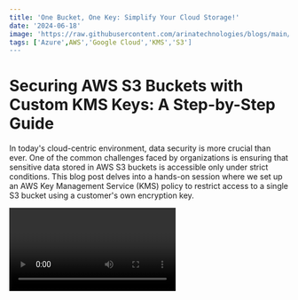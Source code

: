 ```yaml
---
title: 'One Bucket, One Key: Simplify Your Cloud Storage!'
date: '2024-06-18'
image: 'https://raw.githubusercontent.com/arinatechnologies/blogs/main/images/OneKey%20OneBucket.webp'
tags: ['Azure',AWS','Google Cloud','KMS','S3']
---
```

# Securing AWS S3 Buckets with Custom KMS Keys: A Step-by-Step Guide

In today's cloud-centric environment, data security is more crucial than ever. One of the common challenges faced by organizations is ensuring that sensitive data stored in AWS S3 buckets is accessible only under strict conditions. This blog post delves into a hands-on session where we set up an AWS Key Management Service (KMS) policy to restrict access to a single S3 bucket using a customer's own encryption key.

<Video id="gRDUTEiiTYg" title="One Bucket, One Key: Simplify Your Cloud Storage!"/>

## Introduction to AWS S3 and KMS

Amazon Web Services (AWS) offers robust solutions for storage and security. S3 (Simple Storage Service) provides scalable object storage, and KMS offers managed creation and control of encryption keys.

## Scenario Overview

The need: A customer wants to use their own encryption key and restrict its usage to a single S3 bucket. This ensures that no other buckets can access the key.

## Setting Up the KMS Key

### Step 1: Creating the Key
- **Navigate to the Key Management Service**: Start by opening the AWS Management Console and selecting KMS.
- **Create a new key**: Choose the appropriate options for your key. For simplicity, skip tagging and advanced options during this tutorial.

### Step 2: Configuring Key Policies
- **Permission settings**: Initially, you might be tempted to apply broad permissions. However, to enhance security, restrict the key’s usage to a specific IAM user and apply a policy that denies all other requests.

## Crafting a Bucket Policy

### Step 1: Creating the Bucket
- **Unique bucket name**: Remember, S3 bucket names need to be globally unique. Create the bucket intended for the exclusive use of the KMS key.
- **Disable bucket versioning**: If not required, keep this setting disabled to manage storage costs.

### Step 2: Policy Configuration
- **Deny other buckets**: The crucial part of this setup involves crafting a bucket policy that uses a "Deny" statement. This statement should specify that if the bucket name doesn’t match your specific bucket, access should be denied.
- **Set conditions**: Use conditions to enforce that the KMS key can only encrypt/decrypt objects when the correct S3 bucket is specified.

```
{
    "Version": "2012-10-17",
    "Id": "key-consolepolicy-3",
    "Statement": [
        {
            "Sid": "Enable IAM User Permissions",
            "Effect": "Allow",
            "Principal": {
                "AWS": "arn:aws:iam::<account-number>:root"
            },
            "Action": "kms:*",
            "Resource": "*"
        },
        {
            "Sid": "Deny access to key if the request is not for a yt-test-bucket",
            "Effect": "Deny",
            "Principal": {
                "AWS": "*"
            },
            "Action": [
                "kms:GenerateDataKey",
                "kms:Decrypt"
            ],
            "Resource": "*",
            "Condition": {
                "StringNotEquals": {
                    "kms:EncryptionContext:aws:s3:arn": "arn:aws:s3:::yt-s3-bucket"
                }
            }
        }
    ]
}
```

## Testing the Configuration
- **Validate with another bucket**: Create an additional S3 bucket and try to use the KMS key. The attempt should fail, confirming that your policy works.
- **Verify with the correct bucket**: Finally, test the key with the correct bucket to ensure that operations like uploading and downloading are seamless.

## Conclusion

This setup not only strengthens your security posture but also adheres to best practices of least privilege by limiting how and where the encryption key can be used. Implementing such precise controls is critical for managing sensitive data in the cloud.



                                                 